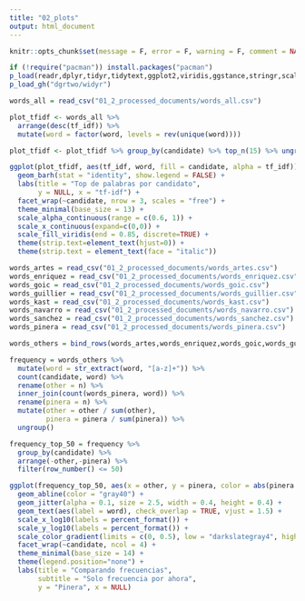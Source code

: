 ```yaml
---
title: "02_plots"
output: html_document
---
```


```r
knitr::opts_chunk$set(message = F, error = F, warning = F, comment = NA, fig.align = 'center', dpi = 100, fig.width=9, fig.height=8, tidy = F, cache = T, dev = 'CairoPNG')
```

```r
if (!require("pacman")) install.packages("pacman")
p_load(readr,dplyr,tidyr,tidytext,ggplot2,viridis,ggstance,stringr,scales)
p_load_gh("dgrtwo/widyr")

words_all = read_csv("01_2_processed_documents/words_all.csv")

plot_tfidf <- words_all %>%
  arrange(desc(tf_idf)) %>%
  mutate(word = factor(word, levels = rev(unique(word))))

plot_tfidf <- plot_tfidf %>% group_by(candidate) %>% top_n(15) %>% ungroup()

ggplot(plot_tfidf, aes(tf_idf, word, fill = candidate, alpha = tf_idf)) +
  geom_barh(stat = "identity", show.legend = FALSE) +
  labs(title = "Top de palabras por candidato",
       y = NULL, x = "tf-idf") +
  facet_wrap(~candidate, nrow = 3, scales = "free") +
  theme_minimal(base_size = 13) +
  scale_alpha_continuous(range = c(0.6, 1)) +
  scale_x_continuous(expand=c(0,0)) +
  scale_fill_viridis(end = 0.85, discrete=TRUE) +
  theme(strip.text=element_text(hjust=0)) +
  theme(strip.text = element_text(face = "italic"))
```

```r
words_artes = read_csv("01_2_processed_documents/words_artes.csv")
words_enriquez = read_csv("01_2_processed_documents/words_enriquez.csv")
words_goic = read_csv("01_2_processed_documents/words_goic.csv")
words_guillier = read_csv("01_2_processed_documents/words_guillier.csv")
words_kast = read_csv("01_2_processed_documents/words_kast.csv")
words_navarro = read_csv("01_2_processed_documents/words_navarro.csv")
words_sanchez = read_csv("01_2_processed_documents/words_sanchez.csv")
words_pinera = read_csv("01_2_processed_documents/words_pinera.csv")

words_others = bind_rows(words_artes,words_enriquez,words_goic,words_guillier,words_kast,words_navarro,words_sanchez)

frequency = words_others %>%
  mutate(word = str_extract(word, "[a-z]+")) %>%
  count(candidate, word) %>%
  rename(other = n) %>%
  inner_join(count(words_pinera, word)) %>%
  rename(pinera = n) %>%
  mutate(other = other / sum(other),
         pinera = pinera / sum(pinera)) %>%
  ungroup()

frequency_top_50 = frequency %>% 
  group_by(candidate) %>% 
  arrange(-other,-pinera) %>% 
  filter(row_number() <= 50)

ggplot(frequency_top_50, aes(x = other, y = pinera, color = abs(pinera - other))) +
  geom_abline(color = "gray40") +
  geom_jitter(alpha = 0.1, size = 2.5, width = 0.4, height = 0.4) +
  geom_text(aes(label = word), check_overlap = TRUE, vjust = 1.5) +
  scale_x_log10(labels = percent_format()) +
  scale_y_log10(labels = percent_format()) +
  scale_color_gradient(limits = c(0, 0.5), low = "darkslategray4", high = "gray75") +
  facet_wrap(~candidate, ncol = 4) +
  theme_minimal(base_size = 14) +
  theme(legend.position="none") +
  labs(title = "Comparando frecuencias",
       subtitle = "Solo frecuencia por ahora",
       y = "Pinera", x = NULL)
```

